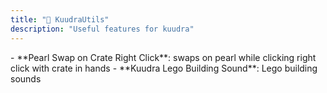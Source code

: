 ```yaml
---
title: "🌋 KuudraUtils"
description: "Useful features for kuudra"
---
```


<Accordion title="General" icon="gear">
  - **Pearl Swap on Crate Right Click**: swaps on pearl while clicking right click with crate in hands
  - **Kuudra Lego Building Sound**: Lego building sounds
</Accordion>